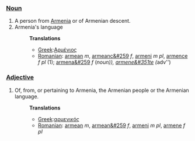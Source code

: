 ===[[Noun]]===
#A person from [[Armenia]] or of Armenian descent.
#Armenia's language
#:'''Translations''' 
#:*[[Greek]]:[[Αρμένιος]]
#:*[[Romanian]]: [[armean]] ''m'', [[armeanc&#259]] ''f'', [[armeni]] ''m pl'', [[armence]] ''f pl'' (1); [[armena&#259]] ''f'' (''noun)), [[armene&#351te]] (''adv'')

===[[Adjective]]===
#Of, from, or pertaining to Armenia, the Armenian people or the Armenian language.
#:'''Translations'''
#:*[[Greek]]:[[αρμενικός]]
#:*[[Romanian]]: [[armean]] ''m'', [[armean&#259]] ''f'', [[armeni]] ''m pl'', [[armene]] ''f pl''